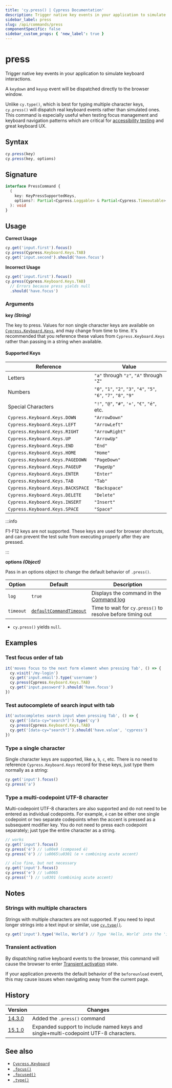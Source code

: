 ```yaml
---
title: 'cy.press() | Cypress Documentation'
description: Trigger native key events in your application to simulate keyboard interactions.
sidebar_label: press
slug: /api/commands/press
componentSpecific: false
sidebar_custom_props: { 'new_label': true }
---
```


<ProductHeading product="app" />

# press

Trigger native key events in your application to simulate keyboard interactions.

A `keydown` and `keyup` event will be dispatched directly to the browser window.

Unlike `cy.type()`, which is best for typing multiple character keys, `cy.press()` will dispatch real keyboard events rather than simulated ones. This command is especially useful when testing focus management and keyboard navigation patterns which are critical for [accessibility testing](/app/guides/accessibility-testing) and great keyboard UX.

## Syntax

```javascript
cy.press(key)
cy.press(key, options)
```

## Signature

```typescript
interface PressCommand {
  (
    key: KeyPressSupportedKeys,
    options?: Partial<Cypress.Loggable> & Partial<Cypress.Timeoutable>
  ): void
}
```

## Usage

<Icon name="check-circle" color="green" /> **Correct Usage**

```javascript
cy.get('input.first').focus()
cy.press(Cypress.Keyboard.Keys.TAB)
cy.get('input.second').should('have.focus')
```

<Icon name="exclamation-triangle" color="red" /> **Incorrect Usage**

```javascript
cy.get('input.first').focus()
cy.press(Cypress.Keyboard.Keys.TAB)
  // Errors because press yields null
  .should('have.focus')
```

### Arguments

<Icon name="angle-right" /> **key _(String)_**

The key to press. Values for non single character keys are available on [`Cypress.Keyboard.Keys`](/api/cypress-api/keyboard-api), and may change from time to time. It's recommended that you reference these values from `Cypress.Keyboard.Keys` rather than passing in a string when available.

#### Supported Keys

| Reference                         | Value                                                                |
| --------------------------------- | -------------------------------------------------------------------- |
| Letters                           | `"a"` through `"z"`, `"A"` through `"Z"`                             |
| Numbers                           | `"0"`, `"1"`, `"2"`, `"3"`, `"4"`, `"5"`, `"6"`, `"7"`, `"8"`, `"9"` |
| Special Characters                | `"!"`, `"@"`, `"#"`, `'+'`, `"€"`, `"é"`, etc.                       |
| `Cypress.Keyboard.Keys.DOWN`      | `"ArrowDown"`                                                        |
| `Cypress.Keyboard.Keys.LEFT`      | `"ArrowLeft"`                                                        |
| `Cypress.Keyboard.Keys.RIGHT`     | `"ArrowRight"`                                                       |
| `Cypress.Keyboard.Keys.UP`        | `"ArrowUp"`                                                          |
| `Cypress.Keyboard.Keys.END`       | `"End"`                                                              |
| `Cypress.Keyboard.Keys.HOME`      | `"Home"`                                                             |
| `Cypress.Keyboard.Keys.PAGEDOWN`  | `"PageDown"`                                                         |
| `Cypress.Keyboard.Keys.PAGEUP`    | `"PageUp"`                                                           |
| `Cypress.Keyboard.Keys.ENTER`     | `"Enter"`                                                            |
| `Cypress.Keyboard.Keys.TAB`       | `"Tab"`                                                              |
| `Cypress.Keyboard.Keys.BACKSPACE` | `"Backspace"`                                                        |
| `Cypress.Keyboard.Keys.DELETE`    | `"Delete"`                                                           |
| `Cypress.Keyboard.Keys.INSERT`    | `"Insert"`                                                           |
| `Cypress.Keyboard.Keys.SPACE`     | `"Space"`                                                            |

:::info

F1-F12 keys are not supported. These keys are used for browser shortcuts, and can prevent the test suite from executing properly after they are pressed.

:::

<Icon name="angle-right" /> **options _(Object)_**

Pass in an options object to change the default behavior of `.press()`.

| Option    | Default                                                           | Description                                                                         |
| --------- | ----------------------------------------------------------------- | ----------------------------------------------------------------------------------- |
| `log`     | `true`                                                            | Displays the command in the [Command log](/app/core-concepts/open-mode#Command-Log) |
| `timeout` | [`defaultCommandTimeout`](/app/references/configuration#Timeouts) | Time to wait for `cy.press()` to resolve before timing out                          |

<HeaderYields />

- `cy.press()` yields `null`.

## Examples

### Test focus order of tab

```js
it('moves focus to the next form element when pressing Tab', () => {
  cy.visit('/my-login')
  cy.get('input.email').type('username')
  cy.press(Cypress.Keyboard.Keys.TAB)
  cy.get('input.password').should('have.focus')
})
```

### Test autocomplete of search input with tab

```js
it('autocompletes search input when pressing Tab', () => {
  cy.get('[data-cy="search"]').type('cy')
  cy.press(Cypress.Keyboard.Keys.TAB)
  cy.get('[data-cy="search"]').should('have.value', 'cypress')
})
```

### Type a single character

Single character keys are supported, like `a`, `b`, `c`, etc. There is no need to reference `Cypress.Keyboard.Keys` record for these keys, just type them normally as a string:

```javascript
cy.get('input').focus()
cy.press('a')
```

### Type a multi-codepoint UTF-8 character

Multi-codepoint UTF-8 characters are also supported and do not need to be entered as individual codepoints. For example, `é` can be either one single codepoint or two separate codepoints when the accent is pressed as a subsequent modifier key. You do not need to press each codepoint separately; just type the entire character as a string.

```javascript
// works
cy.get('input').focus()
cy.press('é') // \u00e9 (composed é)
cy.press('é') // \u0065\u0301 (e + combining acute accent)

// also fine, but not necessary
cy.get('input').focus()
cy.press('e') // \u0065
cy.press('́') // \u0301 (combining acute accent)
```

## Notes

### Strings with multiple characters

Strings with multiple characters are not supported. If you need to input longer strings into a text input or similar, use [`cy.type()`](/api/commands/type).

```js
cy.get('input').type('Hello, World') // Type 'Hello, World' into the 'input'
```

### Transient activation

By dispatching native keyboard events to the browser, this command will cause the browser to enter [Transient activation](https://developer.mozilla.org/en-US/docs/Glossary/Transient_activation) state.

If your application prevents the default behavior of the `beforeunload` event, this may cause issues when navigating away from the current page.

## History

| Version                             | Changes                                                                             |
| ----------------------------------- | ----------------------------------------------------------------------------------- |
| [14.3.0](/app/references/changelog) | Added the `.press()` command                                                        |
| [15.1.0](/app/references/changelog) | Expanded support to include named keys and single+multi-codepoint UTF-8 characters. |

## See also

- [`Cypress.Keyboard`](/api/cypress-api/keyboard-api)
- [`.focus()`](/api/commands/focus)
- [`.focused()`](/api/commands/focused)
- [`.type()`](/api/commands/type)
